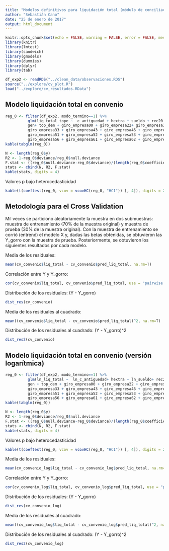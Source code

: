 ```yaml
---
title: "Modelos definitivos para liquidación total (módulo de conciliación)"
author: "Sebastián Cano"
date: "25 de enero de 2017"
output: html_document
---
```


```r
knitr::opts_chunk$set(echo = FALSE, warning = FALSE, error = FALSE, message = FALSE)
library(knitr)
library(lmtest)
library(sandwich)
library(gmodels)
library(dummies)
library(dplyr)
library(tab)

df_exp2 <- readRDS("../clean_data/observaciones.RDS")
source("../explore/cv_plot.R")
load("../explore/cv_resultados.RData") 

```

## Modelo liquidación total en convenio
```r
reg_0 <- filter(df_exp2, modo_termino==1) %>%  
          glm(liq_total_tope ~  c_antiguedad + hextra + sueldo + rec20 + c_indem + 
          gen+ top_dem + giro_empresa00 + giro_empresa22+ giro_empresa31 + giro_empresa32 +
          giro_empresa33 + giro_empresa43 + giro_empresa46 + giro_empresa48 + giro_empresa49 +
          giro_empresa51 + giro_empresa52 + giro_empresa53 + giro_empresa54 + giro_empresa55 +
          giro_empresa56 + giro_empresa61 + giro_empresa62 + giro_empresa71 + giro_empresa72  , data=.)
kable(tabglm(reg_0))
```
```r
N <- length(reg_0$y)
R2 <- 1-reg_0$deviance/reg_0$null.deviance
F.stat <- ((reg_0$null.deviance-reg_0$deviance)/(length(reg_0$coefficients)-1))/((reg_0$deviance)/(length(reg_0$y)-length(reg_0$coefficients)))
stats <- cbind(N, R2, F.stat)
kable(stats, digits = 4)
```

Valores p bajo heterocedasticidad
```r
kable(t(coeftest(reg_0, vcov = vcovHC(reg_0, "HC1")) [, 4]), digits = 2, align='l')
```

## Metodología para el Cross Validation

Mil veces se particionó aleatoriamente la muestra en dos submuestras: muestra de entrenamiento (70% de la muestra original) y muestra de prueba (30% de la muestra original). Con la muestra de entrenamiento se corrió (entrenó) el modelo X y, dadas las betas obtenidas, se obtuvieron las Y_gorro con la muestra de prueba. Posteriormente, se obtuvieron los siguientes resultados por cada modelo.

Media de los residuales:
```r
mean(cv_convenio$liq_total - cv_convenio$pred_liq_total, na.rm=T)
```

Correlación entre Y y Y_gorro:
```r
cor(cv_convenio$liq_total, cv_convenio$pred_liq_total, use = "pairwise.complete.obs")
```

Distribución de los residuales: (Y - Y_gorro) 
```r
dist_res(cv_convenio)
```

Media de los residuales al cuadrado:
```r
mean((cv_convenio$liq_total - cv_convenio$pred_liq_total)^2, na.rm=T)
```

Distribución de los residuales al cuadrado: (Y - Y_gorro)^2 
```r
dist_res2(cv_convenio)
```


## Modelo liquidación total en convenio (versión logarítmica)
```r
reg_0 <- filter(df_exp2, modo_termino==1) %>%  
          glm(ln_liq_total ~  ln_c_antiguedad+ hextra + ln_sueldo+ rec20 +ln_c_indem + 
          gen + top_dem + giro_empresa00 + giro_empresa22 + giro_empresa31 + giro_empresa32 +
          giro_empresa33 + giro_empresa43 + giro_empresa46 + giro_empresa48 + giro_empresa49 +
          giro_empresa51 + giro_empresa52 + giro_empresa53 + giro_empresa54 + giro_empresa55 +
          giro_empresa56 + giro_empresa61 + giro_empresa62 + giro_empresa71 + giro_empresa72  , data=.)
kable(tabglm(reg_0))
```
```r
N <- length(reg_0$y)
R2 <- 1-reg_0$deviance/reg_0$null.deviance
F.stat <- ((reg_0$null.deviance-reg_0$deviance)/(length(reg_0$coefficients)-1))/((reg_0$deviance)/(length(reg_0$y)-length(reg_0$coefficients)))
stats <- cbind(N, R2, F.stat)
kable(stats, digits = 4)
```

Valores p bajo heterocedasticidad
```r
kable(t(coeftest(reg_0, vcov = vcovHC(reg_0, "HC1")) [, 4]), digits = 2, align='l')
```

Media de los residuales:
```r
mean(cv_convenio_log$liq_total - cv_convenio_log$pred_liq_total, na.rm=T)
```

Correlación entre Y y Y_gorro:
```r
cor(cv_convenio_log$liq_total, cv_convenio_log$pred_liq_total, use = "pairwise.complete.obs")
```

Distribución de los residuales: (Y - Y_gorro) 
```r
dist_res(cv_convenio_log)
```

Media de los residuales al cuadrado:
```r
mean((cv_convenio_log$liq_total - cv_convenio_log$pred_liq_total)^2, na.rm=T)
```

Distribución de los residuales al cuadrado: (Y - Y_gorro)^2 
```r
dist_res2(cv_convenio_log)
```

